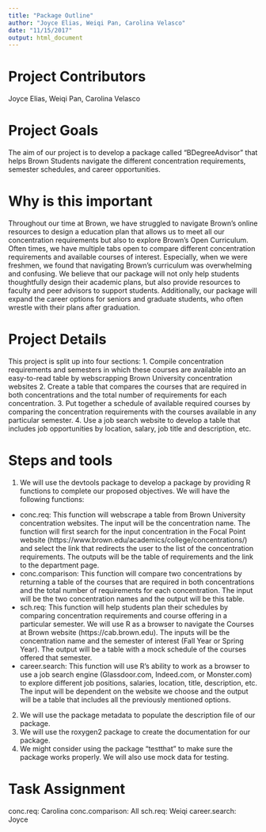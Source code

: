 ```yaml
---
title: "Package Outline"
author: "Joyce Elias, Weiqi Pan, Carolina Velasco"
date: "11/15/2017"
output: html_document
---
```


# Project Contributors
Joyce Elias, Weiqi Pan, Carolina Velasco

# Project Goals
The aim of our project is to develop a package called "BDegreeAdvisor" that helps Brown Students navigate the different concentration requirements, semester schedules, and career opportunities. 

# Why is this important
Throughout our time at Brown, we have struggled to navigate Brown's online resources to design a education plan that allows us to meet all our concentration requirements but also to explore Brown's Open Curriculum. Often times, we have multiple tabs open to compare different concentration requirements and available courses of interest. Especially, when we were freshmen, we found that navigating Brown's curriculum was overwhelming and confusing. We believe that our package will not only help students thoughtfully design their academic plans, but also provide resources to faculty and peer advisors to support students. Additionally, our package will expand the career options for seniors and graduate students, who often wrestle with their plans after graduation. 


# Project Details
This project is split up into four sections: 
1. Compile concentration requirements and semesters in which these courses are available into an easy-to-read table by webscrapping Brown University concentration websites
2. Create a table that compares the courses that are required in both concentrations and the total number of requirements for each concentration.
3. Put together a schedule of available required courses by comparing the concentration requirements with the courses available in any particular semester. 
4. Use a job search website to develop a table that includes job opportunities by location, salary, job title and description, etc. 

# Steps and tools 
1. We will use the devtools package to develop a package by providing R functions to complete our proposed objectives. We will have the following functions: 
- conc.req: This function will webscrape a table from Brown University concentration websites. The input will be the concentration name. The function will first search for the input concentration in the Focal Point website (https://www.brown.edu/academics/college/concentrations/) and select the link that redirects the user to the list of the concentration requirements. The outputs will be the table of requirements and the link to the department page. 
- conc.comparison: This function will compare two concentrations by returning a table of the courses that are required in both concentrations and the total number of requirements for each concentration. The input will be the two concentration names and the output will be this table.
- sch.req: This function will help students plan their schedules by comparing concentration requirements and course offering in a particular semester. We will use R as a browser to navigate the Courses at Brown website (https://cab.brown.edu). The inputs will be the concentration name and the semester of interest (Fall Year or Spring Year). The output will be a table with a mock schedule of the courses offered that semester. 
- career.search: This function will use R's ability to work as a browser to use a job search engine (Glassdoor.com, Indeed.com, or Monster.com) to explore different job positions, salaries, location, title, description, etc. The input will be dependent on the website we choose and the output will be a table that includes all the previously mentioned options. 
2. We will use the package metadata to populate the description file of our package.
3. We will use the roxygen2 package to create the documentation for our package. 
4. We might consider using the package "testthat" to make sure the package works properly. We will also use mock data for testing.


# Task Assignment
conc.req:  Carolina
conc.comparison: All
sch.req: Weiqi
career.search: Joyce

